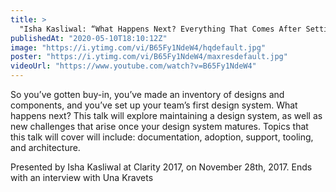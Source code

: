 ```yaml
---
title: >
  "Isha Kasliwal: “What Happens Next? Everything That Comes After Setting Up Your Desi…” — Clarity 2017"
publishedAt: "2020-05-10T18:10:12Z"
image: "https://i.ytimg.com/vi/B65Fy1NdeW4/hqdefault.jpg"
poster: "https://i.ytimg.com/vi/B65Fy1NdeW4/maxresdefault.jpg"
videoUrl: "https://www.youtube.com/watch?v=B65Fy1NdeW4"
---
```


So you’ve gotten buy-in, you’ve made an inventory of designs and components, and you’ve set up your team’s first design system. What happens next? This talk will explore maintaining a design system, as well as new challenges that arise once your design system matures. Topics that this talk will cover will include: documentation, adoption, support, tooling, and architecture.

Presented by Isha Kasliwal at Clarity 2017, on November 28th, 2017. Ends with an interview with Una Kravets
